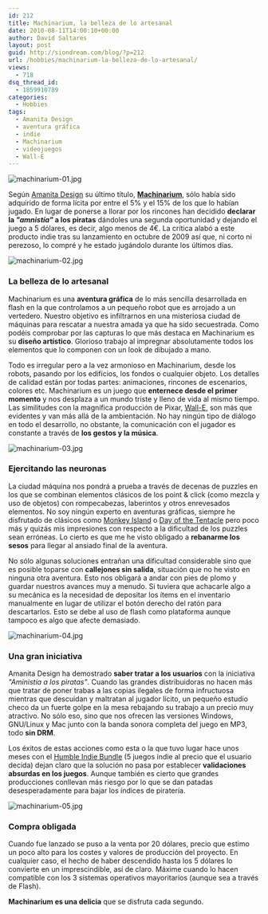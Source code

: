 ```yaml
---
id: 212
title: Machinarium, la belleza de lo artesanal
date: 2010-08-11T14:00:10+00:00
author: David Saltares
layout: post
guid: http://siondream.com/blog/?p=212
url: /hobbies/machinarium-la-belleza-de-lo-artesanal/
views:
  - 718
dsq_thread_id:
  - 1859910789
categories:
  - Hobbies
tags:
  - Amanita Design
  - aventura gráfica
  - indie
  - Machinarium
  - videojuegos
  - Wall-E
---
```


![machinarium-01.jpg](/img/wp/machinarium-01.webp)

Según [Amanita Design](http://amanita-design.net/) su último título, **[Machinarium](http://machinarium.net/demo/)**, sólo había sido adquirido de forma lícita por entre el 5% y el 15% de los que lo habían jugado. En lugar de ponerse a llorar por los rincones han decidido **declarar la _"amnistía"_ a los piratas** dándoles una segunda oportunidad y dejando el juego a 5 dólares, es decir, algo menos de 4€. La crítica alabó a este producto indie tras su lanzamiento en octubre de 2009 así que, ni corto ni perezoso, lo compré y he estado jugándolo durante los últimos días.

![machinarium-02.jpg](/img/wp/machinarium-02.webp)

### La belleza de lo artesanal

Machinarium es una **aventura gráfica** de lo más sencilla desarrollada en flash en la que controlamos a un pequeño robot que es arrojado a un vertedero. Nuestro objetivo es infiltrarnos en una misteriosa ciudad de máquinas para rescatar a nuestra amada ya que ha sido secuestrada. Como podéis comprobar por las capturas lo que más destaca en Machinarium es su **diseño artístico**. Glorioso trabajo al impregnar absolutamente todos los elementos que lo componen con un look de dibujado a mano.

Todo es irregular pero a la vez armonioso en Machinarium, desde los robots, pasando por los edificios, los fondos o cualquier objeto. Los detalles de calidad están por todas partes: animaciones, rincones de escenarios, colores etc. Machinarium es un juego que **enternece desde el primer momento** y nos desplaza a un mundo triste y lleno de vida al mismo tiempo. Las similitudes con la magnífica producción de Pixar, [Wall-E](http://www.imdb.com/title/tt0910970/), son más que evidentes y van más allá de la ambientación. No hay ningún tipo de diálogo en todo el desarrollo, no obstante, la comunicación con el jugador es constante a través de **los gestos y la música**.

![machinarium-03.jpg](/img/wp/machinarium-03.webp)

### Ejercitando las neuronas

La ciudad máquina nos pondrá a prueba a través de decenas de puzzles en los que se combinan elementos clásicos de los point & click (como mezcla y uso de objetos) con rompecabezas, laberintos y otros enrevesados elementos. No soy ningún experto en aventuras gráficas, siempre he disfrutado de clásicos como [Monkey Island](http://es.wikipedia.org/wiki/Monkey_Island) o [Day of the Tentacle](http://es.wikipedia.org/wiki/Day_of_the_Tentacle) pero poco más y quizás mis impresiones con respecto a la dificultad de los puzzles sean erróneas. Lo cierto es que me he visto obligado a **rebanarme los sesos** para llegar al ansiado final de la aventura.

No sólo algunas soluciones entrañan una dificultad considerable sino que es posible toparse con **callejones sin salida**, situación que no he visto en ninguna otra aventura. Esto nos obligará a andar con pies de plomo y guardar nuestros avances muy a menudo. Si tuviera que achacarle algo a su mecánica es la necesidad de depositar los ítems en el inventario manualmente en lugar de utilizar el botón derecho del ratón para descartarlos. Esto se debe al uso de flash como plataforma aunque tampoco es algo que afecte demasiado.

![machinarium-04.jpg](/img/wp/machinarium-04.webp)

### Una gran iniciativa

Amanita Design ha demostrado **saber tratar a los usuarios** con la iniciativa _"Aministía a los piratas"_. Cuando las grandes distribuidoras no hacen más que tratar de poner trabas a las copias ilegales de forma infructuosa mientras que descuidan y maltratan al jugador lícito, un pequeño estudio checo da un fuerte golpe en la mesa rebajando su trabajo a un precio muy atractivo. No sólo eso, sino que nos ofrecen las versiones Windows, GNU/Linux y Mac junto con la banda sonora completa del juego en MP3, todo **sin DRM**.

Los éxitos de estas acciones como esta o la que tuvo lugar hace unos meses con el [Humble Indie Bundle](http://www.wolfire.com/humble) (5 juegos indie al precio que el usuario decida) dejan claro que la solución no pasa por establecer **validaciones absurdas en los juegos**. Aunque también es cierto que grandes producciones conllevan más riesgo por lo que se dan patadas desesperadamente para bajar los índices de piratería.

![machinarium-05.jpg](/img/wp/machinarium-05.webp)

### Compra obligada

Cuando fue lanzado se puso a la venta por 20 dólares, precio que estimo un poco alto para los costes y valores de producción del proyecto. En cualquier caso, el hecho de haber descendido hasta los 5 dólares lo convierte en un imprescindible, así de claro. Máxime cuando lo hacen compatible con los 3 sistemas operativos mayoritarios (aunque sea a través de Flash).

**Machinarium es una delicia** que se disfruta cada segundo.
